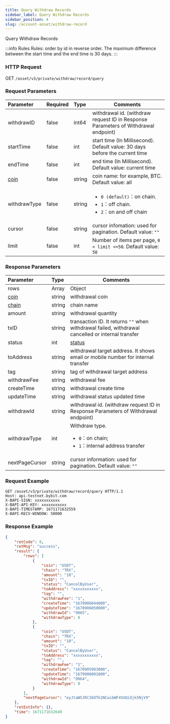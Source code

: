 ```yaml
---
title: Query Withdraw Records
sidebar_label: Query Withdraw Records
sidebar_position: 4
slug: /account-asset/withdraw-record
---
```

Query Withdraw Records

:::info Rules
Rules: order by id in reverse order. The maximum difference between the start time and the end time is 30 days.
:::

### HTTP Request
GET `/asset/v3/private/withdraw/record/query`

### Request Parameters
| Parameter | Required | Type | Comments|
|:----- |:-------|:-----|------ |
|withdrawID |false |int64 |withdrawal id. (withdraw request ID in Response Parameters of Withdrawal endpoint) |
|startTime |false |int |start time (In Millisecond). Default value: 30 days before the current time |
|endTime |false |int |end time (In Millisecond). Default value: current time |
|[coin](../enum#coin) |false |string |coin name: for example, BTC. Default value: all |
|withdrawType |false |string |<ul><li>`0 (default)`：on chain.</li> <li>`1`：off chain.</li><li> `2`：on and off chain</li></ul>|
|cursor |false |string |cursor infomation: used for pagination. Default value: `""` |
|limit |false |int |Number of items per page, `0 < limit <=50`. Default value: `50` |

### Response Parameters
| Parameter | Type | Comments|
|:----- |:-----|----- |
|rows|Array|Object|
|[coin](../enum#coin)|string |withdrawal coin |
|[chain](../enum#chain)|string|chain name|
|amount|string|withdrawal quantity|
|txID|string|transaction ID. It returns `""` when withdrawal failed, withdrawal cancelled or internal transfer|
|status|int|[status](../enum#withdrawStatus)|
|toAddress|string|withdrawal target address. It shows email or mobile number for internal transfer|
|tag|string|tag of withdrawal target address|
|withdrawFee|string|withdrawal fee|
|createTime|string|withdrawal create time|
|updateTime|string|withdrawal status updated time|
|withdrawId|string|withdrawal id. (withdraw request ID in Response Parameters of Withdrawal endpoint)|
|withdrawType|int|Withdraw type. <ul><li>`0`：on chain;</li> <li>`1`：internal address transfer</li></ul>|
|nextPageCursor|string|cursor information: used for pagination. Default value: `""`|

### Request Example

```http
GET /asset/v3/private/withdraw/record/query HTTP/1.1
Host: api-testnet.bybit.com
X-BAPI-SIGN: xxxxxxxxxxx
X-BAPI-API-KEY: xxxxxxxxxxx
X-BAPI-TIMESTAMP: 1671171632559
X-BAPI-RECV-WINDOW: 50000
```

### Response Example

```json
{
    "retCode": 0,
    "retMsg": "success",
    "result": {
        "rows": [
            {
                "coin": "USDT",
                "chain": "TRX",
                "amount": "10",
                "txID": "",
                "status": "CancelByUser",
                "toAddress": "xxxxxxxxxxx",
                "tag": "",
                "withdrawFee": "1",
                "createTime": "1670906044000",
                "updateTime": "1670906050000",
                "withdrawId": "9965",
                "withdrawType": 0
            },
            {
                "coin": "USDT",
                "chain": "TRX",
                "amount": "10",
                "txID": "",
                "status": "CancelByUser",
                "toAddress": "xxxxxxxxxxx",
                "tag": "",
                "withdrawFee": "1",
                "createTime": "1670905993000",
                "updateTime": "1670906001000",
                "withdrawId": "9964",
                "withdrawType": 0
            }
        ],
        "nextPageCursor": "eyJtaW5JRCI6OTk2NCwibWF4SUQiOjk5NjV9"
    },
    "retExtInfo": {},
    "time": 1671171632649
}
```

